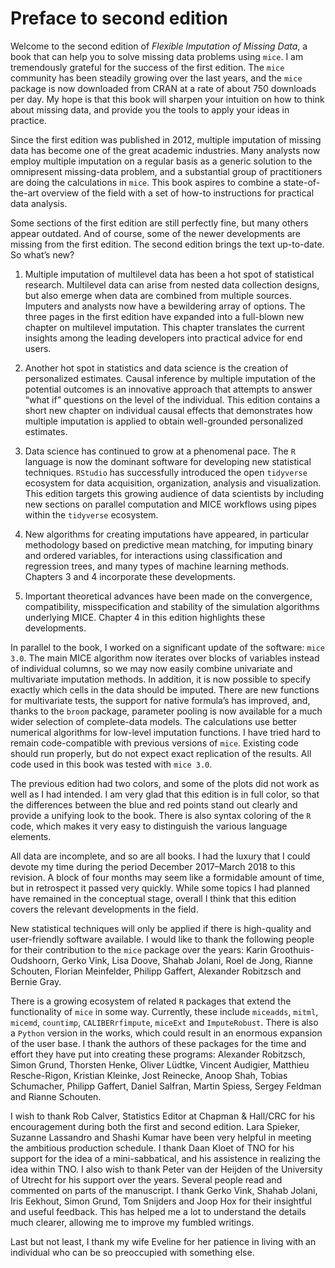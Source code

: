 # Preface to second edition {#preface-to-second-edition .unnumbered}

Welcome to the second edition of *Flexible Imputation of Missing Data*,
a book that can help you to solve missing data problems using
`mice`. I am tremendously grateful for the
success of the first edition. The `mice`
community has been steadily growing over the last years, and the
`mice` package is now downloaded from CRAN at
a rate of about 750 downloads per day. My hope is that this book will
sharpen your intuition on how to think about missing data, and provide
you the tools to apply your ideas in practice.

Since the first edition was published in 2012, multiple imputation of
missing data has become one of the great academic industries. Many
analysts now employ multiple imputation on a regular basis as a generic
solution to the omnipresent missing-data problem, and a substantial
group of practitioners are doing the calculations in
`mice`. This book aspires to combine a
state-of-the-art overview of the field with a set of how-to instructions
for practical data analysis.

Some sections of the first edition are still perfectly fine, but many
others appear outdated. And of course, some of the newer developments
are missing from the first edition. The second edition brings the text
up-to-date. So what’s new?

1.  Multiple imputation of multilevel data has been a hot spot of
    statistical research. Multilevel data can arise from nested data
    collection designs, but also emerge when data are combined from
    multiple sources. Imputers and analysts now have a bewildering array
    of options. The three pages in the first edition have expanded into
    a full-blown new chapter on multilevel imputation. This chapter
    translates the current insights among the leading developers into
    practical advice for end users.

2.  Another hot spot in statistics and data science is the
    creation of personalized estimates. Causal inference by multiple
    imputation of the potential outcomes is an innovative approach that
    attempts to answer “what if” questions on the level of
    the individual. This edition contains a short new chapter on
    individual causal effects that demonstrates how multiple imputation
    is applied to obtain well-grounded personalized estimates.

3.  Data science has continued to grow at a phenomenal pace. The
    `R` language is now the dominant software
    for developing new statistical techniques.
    `RStudio` has successfully introduced the
    open `tidyverse` ecosystem for data
    acquisition, organization, analysis and visualization. This edition
    targets this growing audience of data scientists by including new
    sections on parallel computation and MICE workflows using pipes
    within the `tidyverse` ecosystem.

4.  New algorithms for creating imputations have appeared, in
    particular methodology based on predictive mean matching, for
    imputing binary and ordered variables, for interactions using
    classification and regression trees, and many types of machine
    learning methods. Chapters 3 and 4 incorporate
    these developments.

5.  Important theoretical advances have been made on the
    convergence, compatibility, misspecification and stability of the
    simulation algorithms underlying MICE. Chapter 4 in this edition
    highlights these developments.

In parallel to the book, I worked on a significant update of the
software: `mice 3.0`. The main MICE algorithm
now iterates over blocks of variables instead of individual columns, so
we may now easily combine univariate and multivariate imputation
methods. In addition, it is now possible to specify exactly which cells
in the data should be imputed. There are new functions for multivariate
tests, the support for native formula’s has improved, and, thanks to the
`broom` package, parameter pooling is now
available for a much wider selection of complete-data models. The
calculations use better numerical algorithms for low-level imputation
functions. I have tried hard to remain code-compatible with previous
versions of `mice`. Existing code should run
properly, but do not expect exact replication of the results. All code
used in this book was tested with `mice 3.0`.

The previous edition had two colors, and some of the plots did not work
as well as I had intended. I am very glad that this edition is in full
color, so that the differences between the blue and red points stand out
clearly and provide a unifying look to the book. There is also syntax
coloring of the `R` code, which makes it very
easy to distinguish the various language elements.

All data are incomplete, and so are all books. I had the luxury that I
could devote my time during the period December 2017–March 2018 to this
revision. A block of four months may seem like a formidable amount of
time, but in retrospect it passed very quickly. While some topics I had
planned have remained in the conceptual stage, overall I think that this
edition covers the relevant developments in the field.

New statistical techniques will only be applied if there is high-quality
and user-friendly software available. I would like to thank the
following people for their contribution to the
`mice` package over the years: Karin
Groothuis-Oudshoorn, Gerko Vink, Lisa Doove, Shahab Jolani, Roel de
Jong, Rianne Schouten, Florian Meinfelder, Philipp Gaffert, Alexander
Robitzsch and Bernie Gray.

There is a growing ecosystem of related `R`
packages that extend the functionality of
`mice` in some way. Currently, these include
`miceadds`, `mitml`, `micemd`, `countimp`, `CALIBERrfimpute`,
`miceExt` and `ImputeRobust`. There is also a `Python`
version in the works, which could
result in an enormous expansion of the user base. I thank the authors of
these packages for the time and effort they have put into creating these
programs: Alexander Robitzsch, Simon Grund, Thorsten Henke, Oliver
Lüdtke, Vincent Audigier, Matthieu Resche-Rigon, Kristian Kleinke, Jost
Reinecke, Anoop Shah, Tobias Schumacher, Philipp Gaffert, Daniel
Salfran, Martin Spiess, Sergey Feldman and Rianne Schouten.

I wish to thank Rob Calver, Statistics Editor at Chapman & Hall/CRC for
his encouragement during both the first and second edition. Lara
Spieker, Suzanne Lassandro and Shashi Kumar have been very helpful in
meeting the ambitious production schedule. I thank Daan Kloet of TNO for
his support for the idea of a mini-sabbatical, and his assistence in
realizing the idea within TNO. I also wish to thank Peter van der
Heijden of the University of Utrecht for his support over the years.
Several people read and commented on parts of the manuscript. I thank
Gerko Vink, Shahab Jolani, Iris Eekhout, Simon Grund, Tom Snijders and
Joop Hox for their insightful and useful feedback. This has helped me a
lot to understand the details much clearer, allowing me to improve my
fumbled writings.

Last but not least, I thank my wife Eveline for her patience in living
with an individual who can be so preoccupied with something else.
